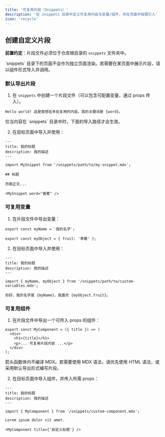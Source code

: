 ---
title: '可复用片段（Snippets）'
description: '在 snippets 目录中定义可复用内容与变量/组件，并在页面中按需引入'
icon: 'recycle'
---


<SnippetIntro />

## 创建自定义片段

**前置约定**：片段文件必须位于仓库根目录的 `snippets` 文件夹中。

<Note>
  `snippets` 目录下的页面不会作为独立页面渲染。若需要在某页面中展示片段，请以组件形式导入并调用。
</Note>

### 默认导出片段

1. 在 `snippets` 中创建一个片段文件（可以包含可配置变量，通过 props 传入）。

```mdx snippets/my-snippet.mdx
Hello world! 这是我想在多处复用的内容。我的关键词是 {word}。
```

<Warning>
  仅当内容在 `snippets` 目录中时，下面的导入路径才会生效。
</Warning>

2. 在目标页面中导入并使用：

```mdx destination-file.mdx
---
title: 我的标题
description: 我的描述
---

import MySnippet from '/snippets/path/to/my-snippet.mdx';

## 标题

页面正文...

<MySnippet word="香蕉" />
```

### 可复用变量

1. 在片段文件中导出变量：

```mdx snippets/path/to/custom-variables.mdx
export const myName = '我的名字';

export const myObject = { fruit: '草莓' };
```

2. 在目标页面中导入并使用：

```mdx destination-file.mdx
---
title: 我的标题
description: 我的描述
---

import { myName, myObject } from '/snippets/path/to/custom-variables.mdx';

你好，我的名字是 {myName}，我喜欢 {myObject.fruit}。
```

### 可复用组件

1. 在片段文件中导出一个可传入 props 的组件：

```mdx snippets/custom-component.mdx
export const MyComponent = ({ title }) => (
  <div>
    <h1>{title}</h1>
    <p>... 可复用片段内容 ...</p>
  </div>
);
```

<Warning>
  箭头函数体内不编译 MDX。若需要使用 MDX 语法，请优先使用 HTML 语法，或采用默认导出形式编写片段。
</Warning>

2. 在目标页面中导入组件，并传入所需 props：

```mdx destination-file.mdx
---
title: 我的标题
description: 我的描述
---

import { MyComponent } from '/snippets/custom-component.mdx';

Lorem ipsum dolor sit amet.

<MyComponent title={'自定义标题'} />
```